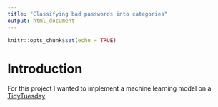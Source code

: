 ```yaml
---
title: "Classifying bad passwords into categories"
output: html_document
---
```


```r
knitr::opts_chunk$set(echo = TRUE)
```


# Introduction 

For this project I wanted to implement a machine learning model on a [TidyTuesday](https://www.tidytuesday.com/)
